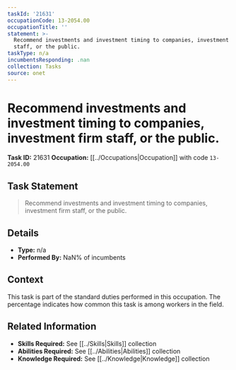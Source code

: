 ```yaml
---
taskId: '21631'
occupationCode: 13-2054.00
occupationTitle: ''
statement: >-
  Recommend investments and investment timing to companies, investment firm
  staff, or the public.
taskType: n/a
incumbentsResponding: .nan
collection: Tasks
source: onet
---
```

# Recommend investments and investment timing to companies, investment firm staff, or the public.

**Task ID:** 21631
**Occupation:** [[../Occupations|Occupation]] with code `13-2054.00`

## Task Statement

> Recommend investments and investment timing to companies, investment firm staff, or the public.

## Details

- **Type:** n/a
- **Performed By:** NaN% of incumbents

## Context

This task is part of the standard duties performed in this occupation. The percentage indicates how common this task is among workers in the field.

## Related Information

- **Skills Required:** See [[../Skills|Skills]] collection
- **Abilities Required:** See [[../Abilities|Abilities]] collection
- **Knowledge Required:** See [[../Knowledge|Knowledge]] collection
